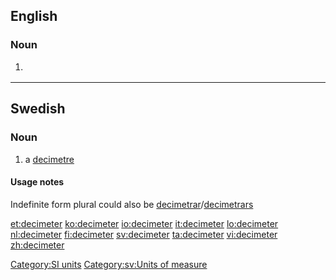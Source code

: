 ==English==

===Noun===
{{en-noun}}

# {{US}} {{alternative spelling of|[[decimetre]]}}

[[Category:SI units]]

----

==Swedish==

===Noun===
{{sv-noun-irreg-c|2=decimetern|3=decimeter|4=decimeterna}}

# a [[decimetre]]

====Usage notes====
Indefinite form plural could also be [[decimetrar]]/[[decimetrars]]

[[Category:sv:Units of measure]]

[[et:decimeter]]
[[ko:decimeter]]
[[io:decimeter]]
[[it:decimeter]]
[[lo:decimeter]]
[[nl:decimeter]]
[[fi:decimeter]]
[[sv:decimeter]]
[[ta:decimeter]]
[[vi:decimeter]]
[[zh:decimeter]]